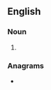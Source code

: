 ==English==

===Noun===
{{head|en|noun plural form}}

# {{plural of|addressee|lang=en}}

===Anagrams===
* {{anagrams|en|a=addeeersss|e-addresses}}
